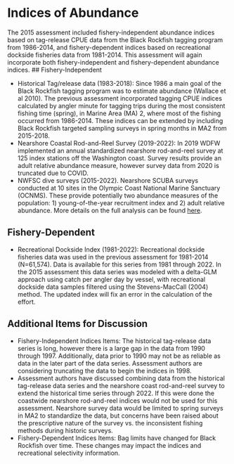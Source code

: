 # Indices of Abundance

The 2015 assessment included fishery-independent abundance indices based on tag-release CPUE data from the Black Rockfish tagging program from 1986-2014, and fishery-dependent indices based on recreational dockside fisheries data from 1981-2014. This assessment will again incorporate both fishery-independent and fishery-dependent abundance indices. 
## Fishery-Independent 

* Historical Tag/release data (1983-2018): Since 1986 a main goal of the Black Rockfish tagging program was to estimate abundance (Wallace et al 2010). The previous assessment incorporated tagging CPUE indices calculated by angler minute for tagging trips during the most consistent fishing time (spring), in Marine Area (MA) 2, where most of the fishing occurred from 1986-2014. These indices can be extended by including Black Rockfish targeted sampling surveys in spring months in MA2 from 2015-2018.
* Nearshore Coastal Rod-and-Reel Survey (2019-2022): In 2019 WDFW implemented an annual standardized nearshore rod-and-reel survey at 125 index stations off the Washington coast.  Survey results provide an adult relative abundance measure, however survey data from 2020 is truncated due to COVID.
* NWFSC dive surveys (2015-2022). Nearshore SCUBA surveys conducted at 10 sites in the Olympic Coast National Marine Sanctuary (OCNMS). These provide potentially two abundance measures of the population: 1) young-of-the-year recruitment index and 2) adult relative abundance. More details on the full analysis can be found [here](https://github.com/shcaba/Sebastes_melanops_WA/blob/main/Data/Nearshore%20Dive%20Survey/OCNMS-Black-Rockfish-Analysis.pdf). 

## Fishery-Dependent 

* Recreational Dockside Index (1981-2022): Recreational dockside fisheries data was used in the previous assessment for 1981-2014 (N=61,574). Data is available for this series from 1981 through 2022. In the 2015 assessment this data series was modeled with a delta-GLM approach using catch per angler day by vessel, with recreational dockside data samples filtered using the Stevens-MacCall (2004) method. The updated index will fix an error in the calculation of the effort.

## Additional Items for Discussion

* Fishery-Independent Indices Items: The historical tag-release data series is long, however there is a large gap in the data from 1990 through 1997. Additionally, data prior to 1990 may not be as reliable as data in the later part of the data series. Assessment authors are considering truncating the data to begin the indices in 1998.
* Assessment authors have discussed combining data from the historical tag-release data series and the nearshore coast rod-and-reel survey to extend the historical time series through 2022.  If this were done the coastwide nearshore rod-and-reel indices would not be used for this assessment. Nearshore survey data would be limited to spring surveys in MA2 to standardize the data, but concerns have been raised about the prescriptive nature of the survey vs. the inconsistent fishing methods during historic surveys. 
* Fishery-Dependent Indices Items: Bag limits have changed for Black Rockfish over time. These changes may impact the indices and recreational selectivity information.
